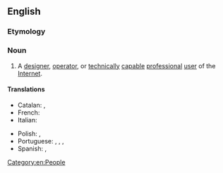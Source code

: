 {{also|Internaut}}
==English==

===Etymology===
{{suffix|en|Internet|naut}}

===Noun===
{{wikipedia}}
{{en-noun}}

# A [[designer]], [[operator]], or [[technically]] [[capable]] [[professional]] [[user]] of the [[Internet]].

====Translations====
{{trans-top|internaut}}
* Catalan: {{t+|ca|internauta|m|f}}, {{t+|ca|cibernauta|m|f}}
* French: {{t+|fr|internaute|m|f}}
* Italian: {{t+|it|internauta|m|f}}
{{trans-mid}}
* Polish: {{t+|pl|internauta|m}}, {{t+|pl|internautka|f}}
* Portuguese: {{t+|pt|internauta|m|f}}, {{t|pt|cibernauta|m|f}}, {{t|pt|cybernauta|m}}, {{t|pt|cybernautka|f}}
* Spanish: {{t+|es|cibernauta|m|f}}, {{t+|es|internauta|m|f}}
{{trans-bottom}}

[[Category:en:People]]